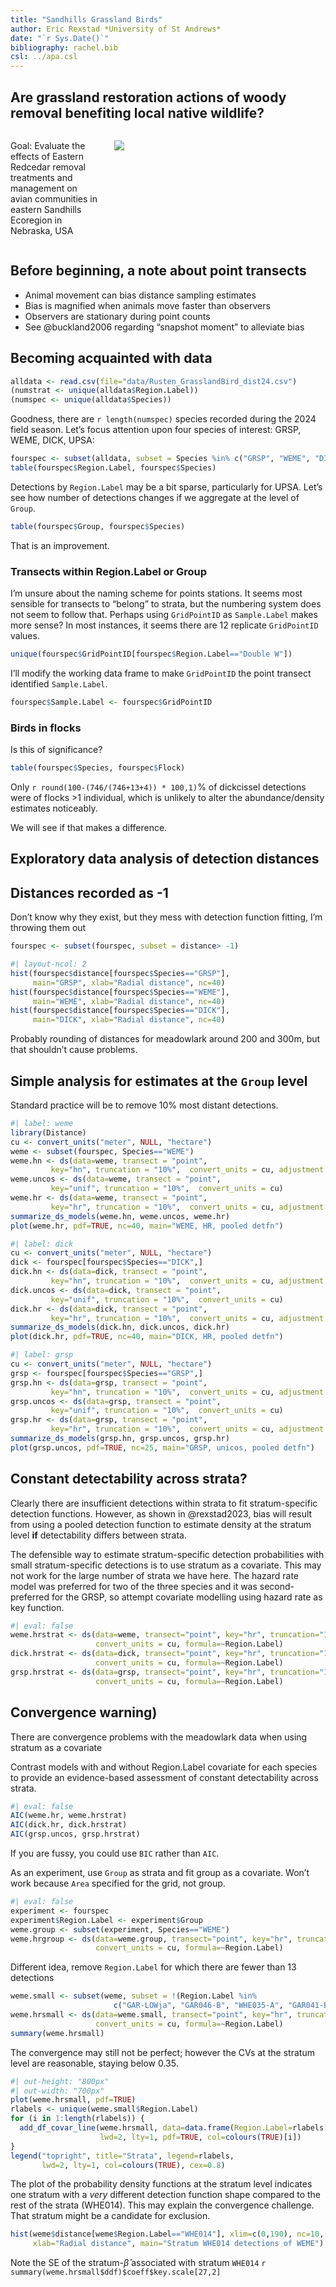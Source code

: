 ```yaml
---
title: "Sandhills Grassland Birds"
author: Eric Rexstad *University of St Andrews*
date: "`r Sys.Date()`"
bibliography: rachel.bib
csl: ../apa.csl
---
```


## Are grassland restoration actions of woody removal benefiting local native wildlife?

:::: {.columns}

::: {.column width='30%'}
Goal: Evaluate the effects of Eastern Redcedar removal treatments and management on avian communities in eastern Sandhills Ecoregion in Nebraska, USA

:::

::: {.column width='70%'}
![](studyarea.png)
:::

::::

:::{.callout-caution collapse=false appearance='default' icon=true}
## Before beginning, a note about point transects
- Animal movement can bias distance sampling estimates 
- Bias is magnified when animals move faster than observers
- Observers are stationary during point counts
- See @buckland2006 regarding "snapshot moment" to alleviate bias
:::

## Becoming acquainted with data

```r
alldata <- read.csv(file="data/Rusten_GrasslandBird_dist24.csv")
(numstrat <- unique(alldata$Region.Label))
(numspec <- unique(alldata$Species))
```

Goodness, there are `r length(numspec)` species recorded during the 2024 field season. Let's focus attention upon four species of interest: GRSP, WEME, DICK, UPSA:

```r
fourspec <- subset(alldata, subset = Species %in% c("GRSP", "WEME", "DICK", "UPSA"))
table(fourspec$Region.Label, fourspec$Species)
```

Detections by `Region.Label` may be a bit sparse, particularly for UPSA. Let's see how number of detections changes if we aggregate at the level of `Group`.

```r
table(fourspec$Group, fourspec$Species)
```

That is an improvement.

### Transects within Region.Label or Group

I'm unsure about the naming scheme for points stations. It seems most sensible for transects to "belong" to strata, but the numbering system does not seem to follow that. Perhaps using `GridPointID` as `Sample.Label` makes more sense? In most instances, it seems there are 12 replicate `GridPointID` values.

```r
unique(fourspec$GridPointID[fourspec$Region.Label=="Double W"])
```

I'll modify the working data frame to make `GridPointID` the point transect identified `Sample.Label`.

```r
fourspec$Sample.Label <- fourspec$GridPointID
```


### Birds in flocks

Is this of significance?

```r
table(fourspec$Species, fourspec$Flock)
```

Only `r round(100-(746/(746+13+4)) * 100,1)`\% of dickcissel detections were of flocks >1 individual, which is unlikely to alter the abundance/density estimates noticeably. 

We will see if that makes a difference.

## Exploratory data analysis of detection distances

:::{.callout-caution collapse=false appearance='default' icon=true}
## Distances recorded as -1
Don't know why they exist, but they mess with detection function fitting, I'm throwing them out
:::

```r
fourspec <- subset(fourspec, subset = distance> -1)
```


```r
#| layout-ncol: 2
hist(fourspec$distance[fourspec$Species=="GRSP"], 
     main="GRSP", xlab="Radial distance", nc=40)
hist(fourspec$distance[fourspec$Species=="WEME"], 
     main="WEME", xlab="Radial distance", nc=40)
hist(fourspec$distance[fourspec$Species=="DICK"], 
     main="DICK", xlab="Radial distance", nc=40)
```

Probably rounding of distances for meadowlark around 200 and 300m, but that shouldn't cause problems.

## Simple analysis for estimates at the `Group` level

Standard practice will be to remove 10% most distant detections.

```r
#| label: weme
library(Distance)
cu <- convert_units("meter", NULL, "hectare")
weme <- subset(fourspec, Species=="WEME")
weme.hn <- ds(data=weme, transect = "point",
         key="hn", truncation = "10%",  convert_units = cu, adjustment = "herm")
weme.uncos <- ds(data=weme, transect = "point",
         key="unif", truncation = "10%",  convert_units = cu)
weme.hr <- ds(data=weme, transect = "point",
         key="hr", truncation = "10%",  convert_units = cu, adjustment = "poly")
summarize_ds_models(weme.hn, weme.uncos, weme.hr)
plot(weme.hr, pdf=TRUE, nc=40, main="WEME, HR, pooled detfn")
```


```r
#| label: dick
cu <- convert_units("meter", NULL, "hectare")
dick <- fourspec[fourspec$Species=="DICK",]
dick.hn <- ds(data=dick, transect = "point",
         key="hn", truncation = "10%",  convert_units = cu, adjustment = "herm")
dick.uncos <- ds(data=dick, transect = "point",
         key="unif", truncation = "10%",  convert_units = cu)
dick.hr <- ds(data=dick, transect = "point",
         key="hr", truncation = "10%",  convert_units = cu, adjustment = "poly")
summarize_ds_models(dick.hn, dick.uncos, dick.hr)
plot(dick.hr, pdf=TRUE, nc=40, main="DICK, HR, pooled detfn")
```

```r
#| label: grsp
cu <- convert_units("meter", NULL, "hectare")
grsp <- fourspec[fourspec$Species=="GRSP",]
grsp.hn <- ds(data=grsp, transect = "point",
         key="hn", truncation = "10%",  convert_units = cu, adjustment = "herm")
grsp.uncos <- ds(data=grsp, transect = "point",
         key="unif", truncation = "10%",  convert_units = cu)
grsp.hr <- ds(data=grsp, transect = "point",
         key="hr", truncation = "10%",  convert_units = cu, adjustment = "poly")
summarize_ds_models(grsp.hn, grsp.uncos, grsp.hr)
plot(grsp.uncos, pdf=TRUE, nc=25, main="GRSP, unicos, pooled detfn")
```

## Constant detectability across strata?

Clearly there are insufficient detections within strata to fit stratum-specific detection functions. However, as shown in @rexstad2023, bias will result from using a pooled detection function to estimate density at the stratum level **if** detectability differs between strata.  

The defensible way to estimate stratum-specific detection probabilities with small stratum-specific detections is to use stratum as a covariate. This may not work for the large number of strata we have here. The hazard rate model was preferred for two of the three species and it was second-preferred for the GRSP, so attempt covariate modelling using hazard rate as key function.

```r
#| eval: false
weme.hrstrat <- ds(data=weme, transect="point", key="hr", truncation="10%",
                   convert_units = cu, formula=~Region.Label)
dick.hrstrat <- ds(data=dick, transect="point", key="hr", truncation="10%",
                   convert_units = cu, formula=~Region.Label)
grsp.hrstrat <- ds(data=grsp, transect="point", key="hr", truncation="10%",
                   convert_units = cu, formula=~Region.Label)
```

:::{.callout-warning collapse=false appearance='default' icon=true}
## Convergence warning)
There are convergence problems with the meadowlark data when using stratum as a covariate
:::

Contrast models with and without Region.Label covariate for each species to provide an evidence-based assessment of constant detectability across strata.

```r
#| eval: false
AIC(weme.hr, weme.hrstrat)
AIC(dick.hr, dick.hrstrat)
AIC(grsp.uncos, grsp.hrstrat)
```

If you are fussy, you could use `BIC` rather than `AIC`.

As an experiment, use `Group` as strata and fit group as a covariate. Won't work because `Area` specified for the grid, not group.

```r
#| eval: false
experiment <- fourspec
experiment$Region.Label <- experiment$Group
weme.group <- subset(experiment, Species=="WEME")
weme.hrgroup <- ds(data=weme.group, transect="point", key="hr", truncation="10%",
                   convert_units = cu, formula=~Region.Label)
```

Different idea, remove `Region.Label` for which there are fewer than 13 detections

```r
weme.small <- subset(weme, subset = !(Region.Label %in% 
                       c("GAR-LOWja", "GAR046-B", "WHE035-A", "GAR041-B")))
weme.hrsmall <- ds(data=weme.small, transect="point", key="hr", truncation="10%",
                   convert_units = cu, formula=~Region.Label)
summary(weme.hrsmall)
```

The convergence may still not be perfect; however the CVs at the stratum level are reasonable, staying below 0.35.

```r
#| out-height: "800px"
#| out-width: "700px"
plot(weme.hrsmall, pdf=TRUE)
rlabels <- unique(weme.small$Region.Label)
for (i in 1:length(rlabels)) {
  add_df_covar_line(weme.hrsmall, data=data.frame(Region.Label=rlabels[i]),
                    lwd=2, lty=1, pdf=TRUE, col=colours(TRUE)[i])
}
legend("topright", title="Strata", legend=rlabels,
       lwd=2, lty=1, col=colours(TRUE), cex=0.8)

```

The plot of the probability density functions at the stratum level indicates one stratum with a *very* different detection function shape compared to the rest of the strata (WHE014). This may explain the convergence challenge. That stratum might be a candidate for exclusion.

```r
hist(weme$distance[weme$Region.Label=="WHE014"], xlim=c(0,190), nc=10,
     xlab="Radial distance", main="Stratum WHE014 detections of WEME")
```

Note the SE of the stratum-$\hat{\beta}$ associated with stratum `WHE014` `r summary(weme.hrsmall$ddf)$coeff$key.scale[27,2]`